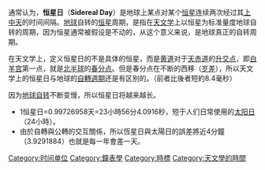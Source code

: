 {{unreferenced|time=2018-10-31T02:04:46+00:00}}
通常认为，'''恒星日'''（'''Sidereal Day'''）是地球上某点对某个[[恒星|恒星]]连续两次经过其[[中天_(天文學)|上中天]]的时间间隔。[[地球|地球]]自转的[[恒星|恒星]]周期，是指在[[天文学|天文学]]上以恒星为标准量度地球自转的周期，因为恒星通常被假设是不动的，从这个意义来说，是地球真正的自转周期。

在天文学上，定义恒星日的不是具体的恒星，而是[[黄道|黄道]]对于[[天赤道|天赤道]]的[[升交点|升交点]]，即[[白羊宫|白羊宫]]第一点，就是[[北半球|北半球]]的[[春分点|春分点]]。但是春分点在不断的西移（[[岁差|岁差]]），所以天文学上的恒星日与地球的[[自轉週期|自轉週期]]还是有区别的。（前者比後者短約8.4毫秒）

因为[[地球自转|地球自转]]不断变慢，所以恒星日将越来越长。

*1恒星日=0.99726958天=23小時56分4.0916秒，短于人们日常使用的[[太阳日|太阳日]]（24小時）。
*由於自轉與公轉的交互關係，所以恆星日與太陽日的誤差將近4分鐘（3.9291884）也就是每一年會差一天。

{{時間}}
{{天文小作品}}

[[Category:时间单位|Category:时间单位]]
[[Category:鐘表學|Category:鐘表學]]
[[Category:時標|Category:時標]]
[[Category:天文學的時間|Category:天文學的時間]]